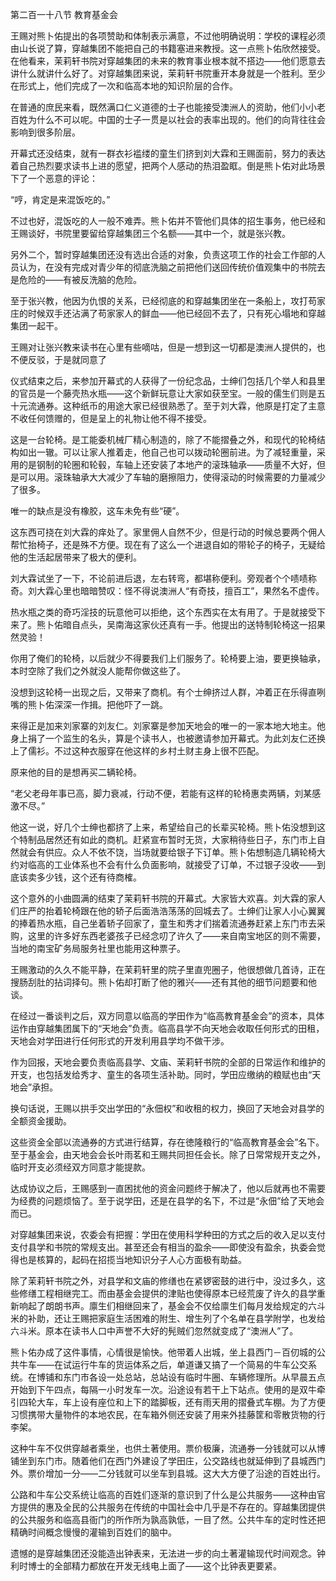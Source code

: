 

第二百一十八节 教育基金会

王赐对熊卜佑提出的各项赞助和体制表示满意，不过他明确说明：学校的课程必须由山长说了算，穿越集团不能把自己的书籍塞进来教授。这一点熊卜佑欣然接受。在他看来，茉莉轩书院对穿越集团的未来的教育事业根本就不搭边――他们愿意去讲什么就讲什么好了。对穿越集团来说，茉莉轩书院重开本身就是一个胜利。至少在形式上，他们完成了一次和临高本地的知识阶层的合作。

在普通的庶民来看，既然满口仁义道德的士子也能接受澳洲人的资助，他们小小老百姓为什么不可以呢。中国的士子一贯是以社会的表率出现的。他们的向背往往会影响到很多阶层。

开幕式还没结束，就有一群衣衫褴缕的童生们挤到刘大霖和王赐面前，努力的表达着自己热烈要求读书上进的愿望，把两个人感动的热泪盈眶。倒是熊卜佑对此场景下了一个恶意的评论：

“哼，肯定是来混饭吃的。”

不过也好，混饭吃的人一般不难弄。熊卜佑并不管他们具体的招生事务，他已经和王赐谈好，书院里要留给穿越集团三个名额――其中一个，就是张兴教。

另外二个，暂时穿越集团还没有选出合适的对象，负责这项工作的社会工作部的人员认为，在没有完成对青少年的彻底洗脑之前把他们送回传统价值观集中的书院去是危险的――有被反洗脑的危险。

至于张兴教，他因为仇恨的关系，已经彻底的和穿越集团坐在一条船上，攻打苟家庄的时候双手还沾满了苟家家人的鲜血――他已经回不去了，只有死心塌地和穿越集团一起干。

王赐对让张兴教来读书在心里有些嘀咕，但是一想到这一切都是澳洲人提供的，也不便反驳，于是就同意了

仪式结束之后，来参加开幕式的人获得了一份纪念品，士绅们包括几个举人和县里的官员是一个藤壳热水瓶――这个新鲜玩意让大家如获至宝。一般的儒生们则是五十元流通券。这种纸币的用途大家已经很熟悉了。至于刘大霖，他原是打定了主意不收任何馈赠的，但是呈上的礼物让他不得不接受。

这是一台轮椅。是工能委机械厂精心制造的，除了不能摺叠之外，和现代的轮椅结构如出一辙。可以让家人推着走，他自己也可以拨动轮圈前进。为了减轻重量，采用的是钢制的轮圈和轮毂，车轴上还安装了本地产的滚珠轴承――质量不大好，但是可以用。滚珠轴承大大减少了车轴的磨擦阻力，使得滚动的时候需要的力量减少了很多。

唯一的缺点是没有橡胶，这车未免有些“硬”。

这东西可挠在刘大霖的痒处了。家里佣人自然不少，但是行动的时候总要两个佣人帮忙抬椅子，还是殊不方便。现在有了这么一个进退自如的带轮子的椅子，无疑给他的生活起居带来了极大的便利。

刘大霖试坐了一下，不论前进后退，左右转弯，都堪称便利。旁观者个个啧啧称奇。刘大霖心里也暗暗赞叹：怪不得说澳洲人“有奇技，擅百工”，果然名不虚传。

热水瓶之类的奇巧淫技的玩意他可以拒绝，这个东西实在太有用了。于是就接受下来了。熊卜佑暗自点头，吴南海这家伙还真有一手。他提出的送特制轮椅这一招果然灵验！

你用了俺们的轮椅，以后就少不得要我们上们服务了。轮椅要上油，要更换轴承，本时空除了我们之外就没人能帮你做这些了。

没想到这轮椅一出现之后，又带来了商机。有个士绅挤过人群，冲着正在乐得直咧嘴的熊卜佑深深一作揖。把他吓了一跳。

来得正是加来刘家寨的刘友仁。刘家寨是参加天地会的唯一的一家本地大地主。他身上捐了一个监生的名头，算是个读书人，也被邀请参加开幕式。为此刘友仁还换上了儒衫。不过这种衣服穿在他这样的乡村土财主身上很不匹配。

原来他的目的是想再买二辆轮椅。

“老父老母年事已高，脚力衰减，行动不便，若能有这样的轮椅惠卖两辆，刘某感激不尽。”

他这一说，好几个士绅也都挤了上来，希望给自己的长辈买轮椅。熊卜佑没想到这个特制品居然还有如此的商机。赶紧宣布暂时无货，大家稍待些日子，东门市上自然就会有供应。众人不依不饶，当场就要给银子下订单。熊卜佑想制造几辆轮椅大约对临高的工业体系也不会有什么负面影响，就接受了订单，不过银子没收――到底该卖多少钱，这个还有待商榷。

这个意外的小曲圆满的结束了茉莉轩书院的开幕式。大家皆大欢喜。刘大霖的家人们庄严的抬着轮椅跟在他的轿子后面浩浩荡荡的回城去了。士绅们让家人小心翼翼的捧着热水瓶，自己坐着轿子回家了，童生和秀才们揣着流通券赶紧上东门市去采购，这里的许多好东西老婆孩子已经念叨了许久了――来自南宝地区的则不需要，当地的南宝矿务局服务社里也能用这种票子。

王赐激动的久久不能平静，在茉莉轩里的院子里直兜圈子，他很想做几首诗，正在搜肠刮肚的拈词择句。熊卜佑却打断了他的雅兴――还有其他的细节问题要和他谈。

在经过一番谈判之后，双方同意以临高的学田作为“临高教育基金会”的资本，具体运作由穿越集团属下的“天地会”负责。临高县学不向天地会收取任何形式的田租，天地会对学田进行任何形式的开发利用县学均不做干涉。

作为回报，天地会要负责临高县学、文庙、茉莉轩书院的全部的日常运作和维护的开支，也包括发给秀才、童生的各项生活补助。同时，学田应缴纳的粮赋也由“天地会”承担。

换句话说，王赐以拱手交出学田的“永佃权”和收租的权力，换回了天地会对县学的全额资金援助。

这些资金全部以流通券的方式进行结算，存在徳隆粮行的“临高教育基金会”名下。至于基金会，由天地会会长叶雨茗和王赐共同担任会长。除了日常常规开支之外，临时开支必须经双方同意才能提款。

达成协议之后，王赐感到一直困扰他的资金问题终于解决了，他以后就再也不需要为经费的问题烦恼了。至于说学田，还是在县学的名下，不过是“永佃”给了天地会而已。

对穿越集团来说，农委会有把握：学田在使用科学种田的方式之后的收入足以支付支付县学和书院的常规支出。甚至还会有相当的盈余――即使没有盈余，执委会觉得也是核算的，起码在招揽当地知识分子人心方面极有助益。

除了茉莉轩书院之外，对县学和文庙的修缮也在紧锣密鼓的进行中，没过多久，这些修缮工程相继完工。而由基金会提供的津贴也使得原本已经荒废了许久的县学重新响起了朗朗书声。廪生们相继回来了，基金会不仅给廪生们每月发给规定的六斗米的补助，还让王赐把家庭生活困难的附生、增生列了个名单在县学附学，也发给六斗米。原本在读书人口中声誉不大好的髡贼们忽然就变成了“澳洲人”了。

熊卜佑办成了这件事情，心情很是愉快。他带着人出城，坐上县西门－百仞城的公共牛车――在试运行牛车的货运体系之后，单道谦又搞了一个简易的牛车公交系统。在博铺和东门市各设一处总站，总站设有临时牛圈、车辆修理所。从早晨五点开始到下午四点，每隔一小时发车一次。沿途设有若干上下站点。使用的是双牛牵引四轮大车，车上设有座位和上下的踏脚板，还有雨天用的摺叠式车棚。为了方便习惯携带大量物件的本地农民，在车箱外侧还安装了用来外挂藤筐和零散货物的行李架。

这种牛车不仅供穿越者乘坐，也供土著使用。票价极廉，流通券一分钱就可以从博铺坐到东门市。随着他们在西门外建设了学田庄，公交路线也就延伸到了县城西门外。票价增加一分――二分钱就可以坐车到县城。这大大方便了沿途的百姓出行。

公路和牛车公交系统让临高的百姓们逐渐的意识到了什么是公共服务――这种由官方提供的惠及全民的公共服务在传统的中国社会中几乎是不存在的。穿越集团提供的公共服务和临高县衙门的所作所为孰高孰低，一目了然。公共牛车的定时性还把精确时间概念慢慢的灌输到百姓们的脑中。

遗憾的是穿越集团还没能造出钟表来，无法进一步的向土著灌输现代时间观念。钟利时博士的全部精力都放在开发无线电上面了――这个比钟表更要紧。

